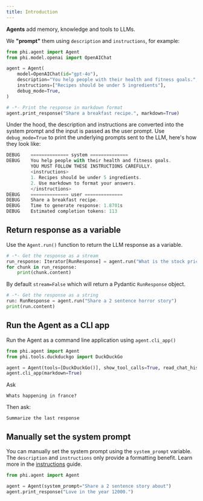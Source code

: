 ```yaml
---
title: Introduction
---
```


**Agents** add memory, knowledge and tools to LLMs.

We **"prompt"** them using `description` and `instructions`, for example:

```python agent.py
from phi.agent import Agent
from phi.model.openai import OpenAIChat

agent = Agent(
    model=OpenAIChat(id="gpt-4o"),
    description="You help people with their health and fitness goals.",
    instructions=["Recipes should be under 5 ingredients"],
    debug_mode=True,
)

# -*- Print the response in markdown format
agent.print_response("Share a breakfast recipe.", markdown=True)
```

Under the hood, the description and instructions are converted into the system prompt and the input is passed as the user prompt. Use `debug_mode=True` to print the underlying prompts sent to the LLM, here's how they look like:

```js
DEBUG    ============== system ==============
DEBUG    You help people with their health and fitness goals.
         YOU MUST FOLLOW THESE INSTRUCTIONS CAREFULLY.
         <instructions>
         1. Recipes should be under 5 ingredients.
         2. Use markdown to format your answers.
         </instructions>
DEBUG    ============== user ==============
DEBUG    Share a breakfast recipe.
DEBUG    Time to generate response: 1.8701s
DEBUG    Estimated completion tokens: 113
```

## Return response as a variable

Use the `Agent.run()` function to return the LLM response as a variable.

```python
# -*- Get the response as a stream
run_response: Iterator[RunResponse] = agent.run("What is the stock price of NVDA and TSLA", stream=True)
for chunk in run_response:
    print(chunk.content)
```

By default `stream=False` which will return a Pydantic `RunResponse` object. 

```python
# -*- Get the response as a string
run: RunResponse = agent.run("Share a 2 sentence horror story")
print(run.content)
```

## Run the Agent as a CLI app

Run the Agent as a command line application using `agent.cli_app()`

```python
from phi.agent import Agent
from phi.tools.duckduckgo import DuckDuckGo

agent = Agent(tools=[DuckDuckGo()], show_tool_calls=True, read_chat_history=True)
agent.cli_app(markdown=True)
```

Ask

```
Whats happening in france?
```

Then ask:

```
Summarize the last response
```

## Manually set the system prompt

You can manually set the system prompt using the `system_prompt` variable. The `description` and `instructions` only provide a formatting benefit. Learn more in the [instructions](/agents/instructions) guide.

```python
from phi.agent import Agent

agent = Agent(system_prompt="Share a 2 sentence story about")
agent.print_response("Love in the year 12000.")
```
